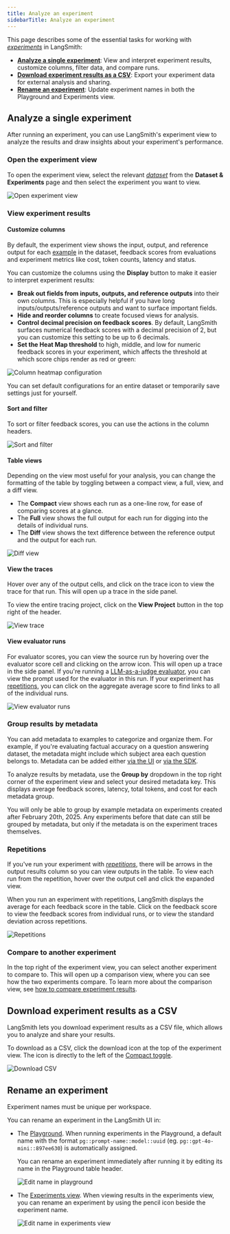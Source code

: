 ```yaml
---
title: Analyze an experiment
sidebarTitle: Analyze an experiment
---
```


This page describes some of the essential tasks for working with [_experiments_](/langsmith/evaluation-concepts#experiment) in LangSmith:

- **[Analyze a single experiment](#analyze-a-single-experiment)**: View and interpret experiment results, customize columns, filter data, and compare runs.
- **[Download experiment results as a CSV](#how-to-download-experiment-results-as-a-csv)**: Export your experiment data for external analysis and sharing.
- **[Rename an experiment](#how-to-rename-an-experiment)**: Update experiment names in both the Playground and Experiments view.

## Analyze a single experiment

After running an experiment, you can use LangSmith's experiment view to analyze the results and draw insights about your experiment's performance.

### Open the experiment view

To open the experiment view, select the relevant [_dataset_](/langsmith/evaluation-concepts#datasets) from the **Dataset & Experiments** page and then select the experiment you want to view.

![Open experiment view](/langsmith/images/select-experiment.png)

### View experiment results

#### Customize columns

By default, the experiment view shows the input, output, and reference output for each [example](/langsmith/evaluation-concepts#examples) in the dataset, feedback scores from evaluations and experiment metrics like cost, token counts, latency and status.

You can customize the columns using the **Display** button to make it easier to interpret experiment results:

- **Break out fields from inputs, outputs, and reference outputs** into their own columns. This is especially helpful if you have long inputs/outputs/reference outputs and want to surface important fields.
- **Hide and reorder columns** to create focused views for analysis.
- **Control decimal precision on feedback scores**. By default, LangSmith surfaces numerical feedback scores with a decimal precision of 2, but you can customize this setting to be up to 6 decimals.
- **Set the Heat Map threshold** to high, middle, and low for numeric feedback scores in your experiment, which affects the threshold at which score chips render as red or green:

![Column heatmap configuration](/langsmith/images/column-heat-map.png)

<Tip>
You can set default configurations for an entire dataset or temporarily save settings just for yourself.
</Tip>

#### Sort and filter

To sort or filter feedback scores, you can use the actions in the column headers.

![Sort and filter](/langsmith/images/sort-filter.png)

#### Table views

Depending on the view most useful for your analysis, you can change the formatting of the table by toggling between a compact view, a full, view, and a diff view.

- The **Compact** view shows each run as a one-line row, for ease of comparing scores at a glance.
- The **Full** view shows the full output for each run for digging into the details of individual runs.
- The **Diff** view shows the text difference between the reference output and the output for each run.

![Diff view](/langsmith/images/diff-mode.png)

#### View the traces

Hover over any of the output cells, and click on the trace icon to view the trace for that run. This will open up a trace in the side panel.

To view the entire tracing project, click on the **View Project** button in the top right of the header.

![View trace](/langsmith/images/view-trace.png)

#### View evaluator runs

For evaluator scores, you can view the source run by hovering over the evaluator score cell and clicking on the arrow icon. This will open up a trace in the side panel. If you're running a [LLM-as-a-judge evaluator](/langsmith/llm-as-judge), you can view the prompt used for the evaluator in this run. If your experiment has [repetitions](/langsmith/evaluation-concepts#repetitions), you can click on the aggregate average score to find links to all of the individual runs.

![View evaluator runs](/langsmith/images/evaluator-run.png)

### Group results by metadata

You can add metadata to examples to categorize and organize them. For example, if you're evaluating factual accuracy on a question answering dataset, the metadata might include which subject area each question belongs to. Metadata can be added either [via the UI](/langsmith/manage-datasets-in-application#edit-example-metadata) or [via the SDK](/langsmith/manage-datasets-programmatically#update-single-example).

To analyze results by metadata, use the **Group by** dropdown in the top right corner of the experiment view and select your desired metadata key. This displays average feedback scores, latency, total tokens, and cost for each metadata group.

<Info>
You will only be able to group by example metadata on experiments created after February 20th, 2025. Any experiments before that date can still be grouped by metadata, but only if the metadata is on the experiment traces themselves.
</Info>

### Repetitions

If you've run your experiment with [_repetitions_](/langsmith/evaluation-concepts#repetitions), there will be arrows in the output results column so you can view outputs in the table. To view each run from the repetition, hover over the output cell and click the expanded view.

When you run an experiment with repetitions, LangSmith displays the average for each feedback score in the table. Click on the feedback score to view the feedback scores from individual runs, or to view the standard deviation across repetitions.

![Repetitions](/langsmith/images/repetitions.png)

### Compare to another experiment

In the top right of the experiment view, you can select another experiment to compare to. This will open up a comparison view, where you can see how the two experiments compare. To learn more about the comparison view, see [how to compare experiment results](/langsmith/compare-experiment-results).

## Download experiment results as a CSV

LangSmith lets you download experiment results as a CSV file, which allows you to analyze and share your results.

To download as a CSV, click the download icon at the top of the experiment view. The icon is directly to the left of the [Compact toggle](/langsmith/compare-experiment-results#adjust-the-table-display).

![Download CSV](/langsmith/images/download-experiment-results-as-csv.png)

## Rename an experiment

<Note>
Experiment names must be unique per workspace.
</Note>

You can rename an experiment in the LangSmith UI in:

- The [Playground](#renaming-an-experiment-in-the-playground). When running experiments in the Playground, a default name with the format `pg::prompt-name::model::uuid` (eg. `pg::gpt-4o-mini::897ee630`) is automatically assigned.

  You can rename an experiment immediately after running it by editing its name in the Playground table header.

  ![Edit name in playground](/langsmith/images/rename-in-playground.png)

- The [Experiments view](#renaming-an-experiment-in-the-experiments-view). When viewing results in the experiments view, you can rename an experiment by using the pencil icon beside the experiment name.

  ![Edit name in experiments view](/langsmith/images/rename-in-experiments-view.png)
